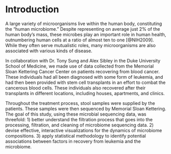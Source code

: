 # Introduction {-}

A large variety of microorganisms live within the human body, constituting the "human microbiome." Despite representing on average just 2% of the human body's mass, these microbes play an important role in human health, outnumbering human cells at a ratio of almost ten to one [@NIH2009]. While they often serve mutualistic roles, many microorganisms are also associated with various kinds of disease.

In collaboration with Dr. Tony Sung and Alex Sibley in the Duke University School of Medicine, we made use of data collected from the Memorial Sloan Kettering Cancer Center on patients recovering from blood cancer. These individuals had all been diagnosed with some form of leukemia, and had then been provided with stem cell transplants in an effort to combat the cancerous blood cells. These individuals also recovered after their transplants in different locations, including houses, apartments, and clinics.

Throughout the treatment process, stool samples were supplied by the patients. These samples were then sequenced by Memorial Sloan Kettering. The goal of this study, using these microbial sequencing data, was threefold: 1) better understand the filtration process that goes into the processing, filtration, and cleaning of microbiome sequencing data. 2) devise effective, interactive visualizations for the dynamics of microbiome compositions. 3) apply statistical methodology to identify potential associations between factors in recovery from leukemia and the microbiome.